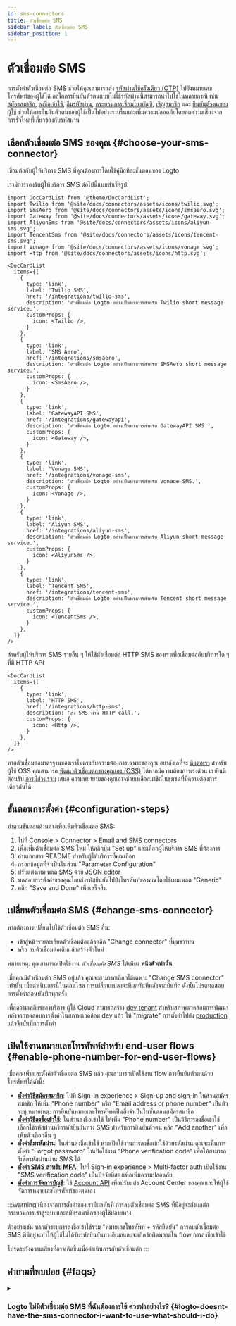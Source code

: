 ```yaml
---
id: sms-connectors
title: ตัวเชื่อมต่อ SMS
sidebar_label: ตัวเชื่อมต่อ SMS
sidebar_position: 1
---
```


# ตัวเชื่อมต่อ SMS

การตั้งค่าตัวเชื่อมต่อ SMS ช่วยให้คุณสามารถส่ง [รหัสผ่านใช้ครั้งเดียว (OTP)](https://auth.wiki/otp) ไปยังหมายเลขโทรศัพท์ของผู้ใช้ได้ กลไกการยืนยันตัวตนแบบไม่ใช้รหัสผ่านนี้สามารถนำไปใช้ในหลายกรณี เช่น [สมัครสมาชิก](/end-user-flows/sign-up-and-sign-in/sign-up), [ลงชื่อเข้าใช้](/end-user-flows/sign-up-and-sign-in/sign-in), [ลืมรหัสผ่าน](/end-user-flows/sign-up-and-sign-in/reset-password), [กระบวนการเชื่อมโยงบัญชี](/end-user-flows/sign-up-and-sign-in/social-sign-in#account-linking), [เชิญสมาชิก](/end-user-flows/organization-experience/invite-organization-members) และ [ยืนยันตัวตนของผู้ใช้](/end-user-flows/security-verification) ช่วยให้การยืนยันตัวตนของผู้ใช้เป็นไปอย่างราบรื่นและเพิ่มความปลอดภัยโดยลดความเสี่ยงจากการรั่วไหลที่เกี่ยวข้องกับรหัสผ่าน

## เลือกตัวเชื่อมต่อ SMS ของคุณ \{#choose-your-sms-connector}

เชื่อมต่อกับผู้ให้บริการ SMS ที่คุณต้องการโดยใช้คู่มือทีละขั้นตอนของ Logto

เรามีการรองรับผู้ให้บริการ SMS ต่อไปนี้แบบสำเร็จรูป:

```mdx-code-block
import DocCardList from '@theme/DocCardList';
import Twilio from '@site/docs/connectors/assets/icons/twilio.svg';
import SmsAero from '@site/docs/connectors/assets/icons/smsaero.svg';
import Gateway from '@site/docs/connectors/assets/icons/gateway.svg';
import AliyunSms from '@site/docs/connectors/assets/icons/aliyun-sms.svg';
import TencentSms from '@site/docs/connectors/assets/icons/tencent-sms.svg';
import Vonage from '@site/docs/connectors/assets/icons/vonage.svg';
import Http from '@site/docs/connectors/assets/icons/http.svg';

<DocCardList
  items={[
    {
      type: 'link',
      label: 'Twilio SMS',
      href: '/integrations/twilio-sms',
      description: 'ตัวเชื่อมต่อ Logto อย่างเป็นทางการสำหรับ Twilio short message service.',
      customProps: {
        icon: <Twilio />,
      }
    },
    {
      type: 'link',
      label: 'SMS Aero',
      href: '/integrations/smsaero',
      description: 'ตัวเชื่อมต่อ Logto อย่างเป็นทางการสำหรับ SMSAero short message service.',
      customProps: {
        icon: <SmsAero />,
      }
    },
    {
      type: 'link',
      label: 'GatewayAPI SMS',
      href: '/integrations/gatewayapi',
      description: 'ตัวเชื่อมต่อ Logto อย่างเป็นทางการสำหรับ GatewayAPI SMS.',
      customProps: {
        icon: <Gateway />,
      }
    },
    {
      type: 'link',
      label: 'Vonage SMS',
      href: '/integrations/vonage-sms',
      description: 'ตัวเชื่อมต่อ Logto อย่างเป็นทางการสำหรับ Vonage SMS.',
      customProps: {
        icon: <Vonage />,
      }
    },
    {
      type: 'link',
      label: 'Aliyun SMS',
      href: '/integrations/aliyun-sms',
      description: 'ตัวเชื่อมต่อ Logto อย่างเป็นทางการสำหรับ Aliyun short message service.',
      customProps: {
        icon: <AliyunSms />,
      }
    },
    {
      type: 'link',
      label: 'Tencent SMS',
      href: '/integrations/tencent-sms',
      description: 'ตัวเชื่อมต่อ Logto อย่างเป็นทางการสำหรับ Tencent short message service.',
      customProps: {
        icon: <TencentSms />,
      }
    },
  ]}
/>
```

สำหรับผู้ให้บริการ SMS รายอื่น ๆ ให้ใช้ตัวเชื่อมต่อ HTTP SMS ของเราเพื่อเชื่อมต่อกับบริการใด ๆ ที่มี HTTP API

```mdx-code-block
<DocCardList
  items={[
    {
      type: 'link',
      label: 'HTTP SMS',
      href: '/integrations/http-sms',
      description: 'ส่ง SMS ผ่าน HTTP call.',
      customProps: {
        icon: <Http />,
      }
    },
  ]}
/>
```

หากตัวเชื่อมต่อมาตรฐานของเราไม่ตรงกับความต้องการเฉพาะของคุณ อย่าลังเลที่จะ [ติดต่อเรา](https://logto.productlane.com/roadmap) สำหรับผู้ใช้ OSS คุณสามารถ [พัฒนาตัวเชื่อมต่อของคุณเอง (OSS)](/logto-oss/develop-your-connector/implement-connectors#build-a-passwordless-connector) ได้หากมีความต้องการเร่งด่วน เรายินดีต้อนรับ [การมีส่วนร่วม](/logto-oss/contribution) เสมอ ความพยายามของคุณอาจช่วยเหลือสมาชิกในชุมชนที่มีความต้องการเดียวกันได้

## ขั้นตอนการตั้งค่า \{#configuration-steps}

ทำตามขั้นตอนด้านล่างเพื่อเพิ่มตัวเชื่อมต่อ SMS:

1. ไปที่ <CloudLink to="/connectors/passwordless">Console > Connector > Email and SMS connectors</CloudLink>
2. เพื่อเพิ่มตัวเชื่อมต่อ SMS ใหม่ ให้คลิกปุ่ม "Set up" และเลือกผู้ให้บริการ SMS ที่ต้องการ
3. อ่านเอกสาร README สำหรับผู้ให้บริการที่คุณเลือก
4. กรอกข้อมูลที่จำเป็นในส่วน "Parameter Configuration"
5. ปรับแต่งเทมเพลต SMS ด้วย JSON editor
6. ทดสอบการตั้งค่าของคุณโดยส่งรหัสยืนยันไปยังโทรศัพท์ของคุณโดยใช้เทมเพลต "Generic"
7. คลิก "Save and Done" เพื่อเสร็จสิ้น

## เปลี่ยนตัวเชื่อมต่อ SMS \{#change-sms-connector}

หากต้องการเปลี่ยนไปใช้ตัวเชื่อมต่อ SMS อื่น:

- เข้าสู่หน้ารายละเอียดตัวเชื่อมต่อแล้วคลิก "Change connector" ที่มุมขวาบน
- หรือ ลบตัวเชื่อมต่อเดิมแล้วสร้างตัวใหม่

หมายเหตุ: คุณสามารถเปิดใช้งาน _ตัวเชื่อมต่อ SMS_ ได้เพียง **หนึ่งตัวเท่านั้น**

เมื่อคุณมีตัวเชื่อมต่อ SMS อยู่แล้ว คุณจะสามารถเลือกได้เฉพาะ "Change SMS connector" เท่านั้น เมื่อดำเนินการนี้ในคอนโซล การเปลี่ยนแปลงจะมีผลทันทีหลังจากบันทึก ดังนั้นโปรดทดสอบการตั้งค่าก่อนบันทึกทุกครั้ง

เพื่อความเสถียรของบริการ ผู้ใช้ Cloud สามารถสร้าง [dev tenant](/logto-cloud/tenant-settings#development) สำหรับสภาพแวดล้อมการพัฒนา หลังจากทดสอบการตั้งค่าในสภาพแวดล้อม dev แล้ว ให้ "migrate" การตั้งค่าไปยัง [production](/logto-cloud/tenant-settings#production) แล้วจึงบันทึกการตั้งค่า

## เปิดใช้งานหมายเลขโทรศัพท์สำหรับ end-user flows \{#enable-phone-number-for-end-user-flows}

เมื่อคุณเพิ่มและตั้งค่าตัวเชื่อมต่อ SMS แล้ว คุณสามารถเปิดใช้งาน flow การยืนยันตัวตนด้วยโทรศัพท์ได้ดังนี้:

- [**ตั้งค่าวิธีสมัครสมาชิก**](/end-user-flows/sign-up-and-sign-in/sign-up): ไปที่ <CloudLink to="/sign-in-experience/sign-up-and-sign-in">Sign-in experience > Sign-up and sign-in</CloudLink> ในส่วนสมัครสมาชิก ให้เพิ่ม "Phone number" หรือ "Email address or phone number" เป็นตัวระบุ หมายเหตุ: การยืนยันหมายเลขโทรศัพท์เป็นสิ่งจำเป็นในขั้นตอนสมัครสมาชิก
- [**ตั้งค่าวิธีลงชื่อเข้าใช้**](/end-user-flows/sign-up-and-sign-in/sign-in): ในส่วนลงชื่อเข้าใช้ ให้เพิ่ม "Phone number" เป็นวิธีการลงชื่อเข้าใช้ เลือกใช้รหัสผ่านหรือรหัสยืนยันทาง SMS สำหรับการยืนยันตัวตน คลิก "Add another" เพื่อเพิ่มตัวเลือกอื่น ๆ
- [**ตั้งค่าลืมรหัสผ่าน**](/end-user-flows/sign-up-and-sign-in/reset-password): ในส่วนลงชื่อเข้าใช้ หากเปิดใช้งานการลงชื่อเข้าใช้ด้วยรหัสผ่าน คุณจะเห็นการตั้งค่า "Forgot password" ให้เปิดใช้งาน "Phone verification code" เพื่อให้สามารถรีเซ็ตรหัสผ่านผ่าน SMS ได้
- [**ตั้งค่า SMS สำหรับ MFA**](/end-user-flows/mfa/sms-mfa): ไปที่ <CloudLink to="/mfa">Sign-in experience > Multi-factor auth</CloudLink> เปิดใช้งาน "SMS verification code" เป็นปัจจัยที่สองเพื่อเพิ่มความปลอดภัย
- [**ตั้งค่าการจัดการบัญชี**](/end-user-flows/account-settings/by-account-api#manage-phone): ใช้ [Account API](/end-user-flows/account-settings/by-account-api) เพื่อปรับแต่ง Account Center ของคุณและให้ผู้ใช้จัดการหมายเลขโทรศัพท์ของตนเอง

:::warning
เนื่องจากการตั้งค่าของเรามีผลทันที การลบตัวเชื่อมต่อ SMS ที่มีอยู่จะส่งผลต่อกระบวนการเข้าสู่ระบบและสมัครสมาชิกของผู้ใช้ปลายทาง

ตัวอย่างเช่น หากตัวระบุการลงชื่อเข้าใช้รวม "หมายเลขโทรศัพท์ + รหัสยืนยัน" การลบตัวเชื่อมต่อ SMS ที่มีอยู่จะทำให้ผู้ใช้ไม่ได้รับรหัสยืนยันทางอีเมลและจะเกิดข้อผิดพลาดใน flow การลงชื่อเข้าใช้

โปรดระวังความเสี่ยงที่อาจเกิดขึ้นเมื่อดำเนินการกับตัวเชื่อมต่อ
:::

## คำถามที่พบบ่อย \{#faqs}

<details>
<summary>

### Logto ไม่มีตัวเชื่อมต่อ SMS ที่ฉันต้องการใช้ ควรทำอย่างไร? \{#logto-doesnt-have-the-sms-connector-i-want-to-use-what-should-i-do}

</summary>

เรายังคงพัฒนาตัวเชื่อมต่อเพิ่มเติม หากคุณต้องการตัวเลือกอื่น ๆ แจ้งความต้องการของคุณใน Discord และส่ง Feature Request ที่ [GitHub](https://github.com/logto-io/logto/issues) หากต้องการความช่วยเหลือเพิ่มเติม คุณสามารถ [ติดต่อเราทางอีเมล](mailto:contact@logto.io) ได้เช่นกัน

สำหรับผู้ใช้ Logto แบบ open-source เรามีวิธีสร้างตัวเชื่อมต่อที่ขยายได้ง่าย ช่วยให้คุณ [ปรับแต่งตัวเชื่อมต่อของคุณเอง](/logto-oss/develop-your-connector) ตามกรณีการใช้งานเฉพาะของคุณ คุณสามารถส่ง pull request มายัง Logto ได้เสมอ เพื่อให้สมาชิกในชุมชนคนอื่น ๆ ได้รับประโยชน์จากผลงานของคุณด้วย

</details>
